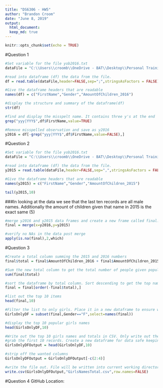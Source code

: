 ---
title: "DS6306 - HW5"
author: "Brandon Croom"
date: "June 8, 2019"
output: 
  html_document:
  keep_md: true
---

```{r setup, include=FALSE}
knitr::opts_chunk$set(echo = TRUE)
```
#Question 1
``` {r}
#Set variable for the file yob2016.txt
dataFile = "C:\\Users\\croomb\\OneDrive - BAT\\Desktop\\Personal Training\\SMU\\DS 6306 - Doing Data Science\\Homework\\HW5\\HW5_2_2_2\\yob2016.txt"

#read into dataframe (df) the data from the file. 
df = read.table(dataFile,header=FALSE,sep=";",stringsAsFactors = FALSE)

#Give the dataframe headers that are readable
names(df) = c("FirstName","Gender","AmountOfChildren_2016")

#display the structure and summary of the dataframe(df)
str(df)

#find and display the misspelt name. It contains three y's at the end
grep("yyy|YYY$",df$FirstName,value=TRUE)

#Remove misspelled observation and save as y2016
y2016 = df[-grep("yyy|YYY$",df$FirstName,value=FALSE),]
```

#Question 2
```{r}
#Set variable for the file yob2016.txt
dataFile = "C:\\Users\\croomb\\OneDrive - BAT\\Desktop\\Personal Training\\SMU\\DS 6306 - Doing Data Science\\Homework\\HW5\\HW5_2_2_2\\yob2015.txt"

#read into dataframe (df) the data from the file. 
y2015 = read.table(dataFile,header=FALSE,sep=",",stringsAsFactors = FALSE)

#Give the dataframe headers that are readable
names(y2015) = c("FirstName","Gender","AmountOfChildren_2015")

tail(y2015,10)
```
###In looking at the data we see that the last ten records are all male names. Additionally the amount of children given that name in 2015 is the exact same (5)

```{r}
#merge y2016 and y2015 data frames and create a new frame called final. Only compbine where there is data for names in both the 2016 and 2015 file. 
final = merge(x=y2016,y=y2015)

#verify no NAs in the data post merge
apply(is.na(final),2,which)
```
#Question 3
```{r}
#Create a total column summing the 2015 and 2016 numbers
final$total = final$AmountOfChildren_2016 + final$AmountOfChildren_2015

#Sum the new total column to get the total number of people given popular names
sum(final$total)

#sort the dataframe by total column. Sort descending to get the top names at the top of the list
final = final[order(-final$total),]

#list out the top 10 items
head(final,10)

#Filter the list to only girls. Place it in a new dataframe to ensure we don't messup the final data frame
GirlsOnlyDF = subset(final,Gender=="F",select=names(final))

#display the top 10 popular girls names
head(GirlsOnlyDF,10)

#Write out the top 10 girls names and totals in CSV. Only write out the top 10 names and totals
#grab the first 10 records. Create a new dataframe for data safe keeping
GirlsOnlyDFOutput = head(GirlsOnlyDF,10)

#strip off the wanted columns
GirlsOnlyDFOutput = GirlsOnlyDFOutput[-c(2:4)]

#write the file out. File will be written into current working directory
write.csv(GirlsOnlyDFOutput,"GirlsNamesTotal.csv",row.names=FALSE)
```
#Question 4
GitHub Location: 

